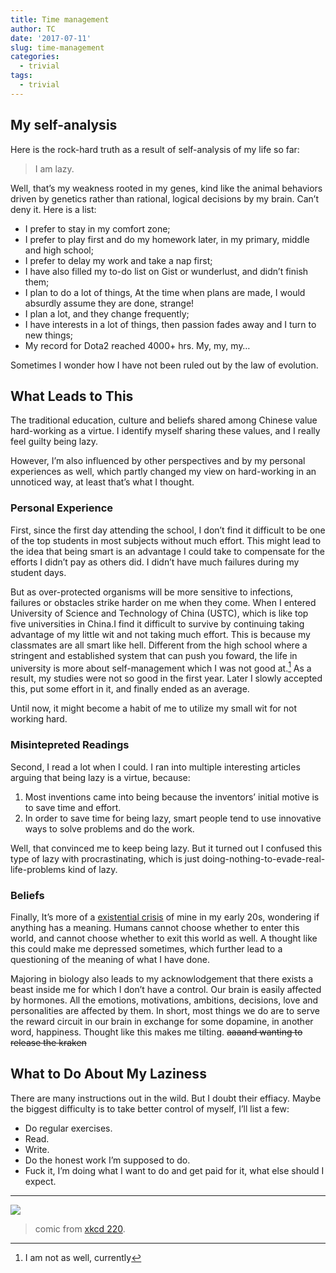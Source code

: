 ```yaml
---
title: Time management
author: TC
date: '2017-07-11'
slug: time-management
categories:
  - trivial
tags:
  - trivial
---
```


## My self-analysis

Here is the rock-hard truth as a result of self-analysis of my life so far:

> I am lazy.

Well, that's my weakness rooted in my genes, kind like the animal behaviors driven by genetics rather than rational, logical decisions by my brain. Can't deny it. Here is a list:

- I prefer to stay in my comfort zone; 
- I prefer to play first and do my homework later, in my primary, middle and high school; 
- I prefer to delay my work and take a nap first; 
- I have also filled my to-do list on Gist or wunderlust, and didn't finish them; 
- I plan to do a lot of things, At the time when plans are made, I would absurdly assume they are done, strange! 
- I plan a lot, and they change frequently;
- I have interests in a lot of things, then passion fades away and I turn to new things;
- My record for Dota2 reached 4000+ hrs. My, my, my...

Sometimes I wonder how I have not been ruled out by the law of evolution.

## What Leads to This

The traditional education, culture and beliefs shared among Chinese value hard-working as a virtue. I identify myself sharing these values, and I really feel guilty being lazy.

However, I'm also influenced by other perspectives and by my personal experiences as well, which partly changed my view on hard-working in an unnoticed way, at least that's what I thought. 

### Personal Experience

First, since the first day attending the school, I don't find it difficult to be one of the top students in most subjects without much effort. This might lead to the idea that being smart is an advantage I could take to compensate for the efforts I didn't pay as others did. I didn't have much failures during my student days. 

But as over-protected organisms will be more sensitive to infections, failures or obstacles strike harder on me when they come. When I entered University of Science and Technology of China (USTC), which is like top five universities in China.I find it difficult to survive by continuing taking advantage of my little wit and not taking much effort. This is because my classmates are all smart like hell. Different from the high school where a stringent and established system that can push you foward, the life in university is more about self-management which I was not good at.^[I am not as well, currently] As a result, my studies were not so good in the first year. Later I slowly accepted this, put some effort in it, and finally ended as an average. 

Until now, it might become a habit of me to utilize my small wit for not working hard.

### Misintepreted Readings

Second, I read a lot when I could. I ran into multiple interesting articles arguing that being lazy is a virtue, because:  

1. Most inventions came into being because the inventors' initial motive is to save time and effort.
2. In order to save time for being lazy, smart people tend to use innovative ways to solve problems and do the work.

Well, that convinced me to keep being lazy. But it turned out I confused this type of lazy with procrastinating, which is just doing-nothing-to-evade-real-life-problems kind of lazy. 

### Beliefs

Finally, It's more of a [existential crisis](https://en.wikipedia.org/wiki/Existential_crisis) of mine in my early 20s, wondering if anything has a meaning. Humans cannot choose whether to enter this world, and cannot choose whether to exit this world as well. A thought like this could make me depressed sometimes, which further lead to a questioning of the meaning of what I have done.

Majoring in biology also leads to my acknowlodgement that there exists a beast inside me for which I don't have a control. Our brain is easily affected by hormones. All the emotions, motivations, ambitions, decisions, love and personalities are affected by them. In short, most things we do are to serve the reward circuit in our brain in exchange for some dopamine, in another word, happiness. Thought like this makes me tilting. ~~aaaand wanting to release the kraken~~


## What to Do About My Laziness

There are many instructions out in the wild. But I doubt their effiacy. Maybe the biggest difficulty is to take better control of myself, I'll list a few:

- Do regular exercises. 
- Read.
- Write.
- Do the honest work I'm supposed to do.
- Fuck it, I'm doing what I want to do and get paid for it, what else should I expect.

***

![](https://imgs.xkcd.com/comics/philosophy.png)


> comic from [xkcd 220](https://xkcd.com/220/).
